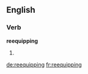 ==English==

===Verb===
'''reequipping'''

# {{third-person singular of|[[reequip]]}}

[[de:reequipping]]
[[fr:reequipping]]